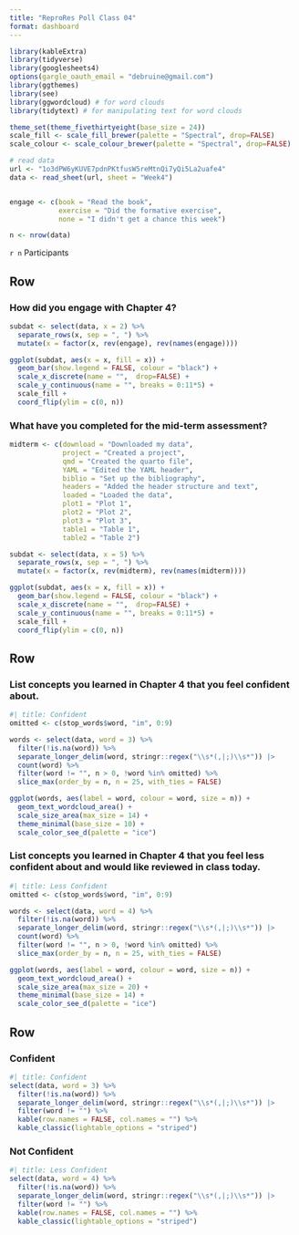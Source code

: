 ```yaml
---
title: "ReproRes Poll Class 04"
format: dashboard
---
```



```r
library(kableExtra)
library(tidyverse)
library(googlesheets4)
options(gargle_oauth_email = "debruine@gmail.com")
library(ggthemes)
library(see)
library(ggwordcloud) # for word clouds
library(tidytext) # for manipulating text for word clouds
```

```r
theme_set(theme_fivethirtyeight(base_size = 24))
scale_fill <- scale_fill_brewer(palette = "Spectral", drop=FALSE)
scale_colour <- scale_colour_brewer(palette = "Spectral", drop=FALSE)
```

```r
# read data
url <- "1o3dPW6yKUVE7pdnPKtfusW5reMtnQi7yQi5La2uafe4"
data <- read_sheet(url, sheet = "Week4")


engage <- c(book = "Read the book", 
            exercise = "Did the formative exercise",
            none = "I didn't get a chance this week")

n <- nrow(data)
```

`r n` Participants

Row {data-height=400}
-----------------------------------------------------------------------

### How did you engage with Chapter 4?

```r
subdat <- select(data, x = 2) %>%
  separate_rows(x, sep = ", ") %>%
  mutate(x = factor(x, rev(engage), rev(names(engage))))

ggplot(subdat, aes(x = x, fill = x)) +
  geom_bar(show.legend = FALSE, colour = "black") +
  scale_x_discrete(name = "",  drop=FALSE) +
  scale_y_continuous(name = "", breaks = 0:11*5) +
  scale_fill +
  coord_flip(ylim = c(0, n)) 
```

### What have you completed for the mid-term assessment?

```r
midterm <- c(download = "Downloaded my data",
             project = "Created a project",
             qmd = "Created the quarto file",
             YAML = "Edited the YAML header",
             biblio = "Set up the bibliography",
             headers = "Added the header structure and text",
             loaded = "Loaded the data",
             plot1 = "Plot 1",
             plot2 = "Plot 2",
             plot3 = "Plot 3",
             table1 = "Table 1",
             table2 = "Table 2")

subdat <- select(data, x = 5) %>%
  separate_rows(x, sep = ", ") %>%
  mutate(x = factor(x, rev(midterm), rev(names(midterm))))

ggplot(subdat, aes(x = x, fill = x)) +
  geom_bar(show.legend = FALSE, colour = "black") +
  scale_x_discrete(name = "",  drop=FALSE) +
  scale_y_continuous(name = "", breaks = 0:11*5) +
  scale_fill +
  coord_flip(ylim = c(0, n)) 
```


Row {data-height=400}
-----------------------------------------------------------------------

### List concepts you learned in Chapter 4 that you feel confident about.

```r
#| title: Confident
omitted <- c(stop_words$word, "im", 0:9)

words <- select(data, word = 3) %>%
  filter(!is.na(word)) %>%
  separate_longer_delim(word, stringr::regex("\\s*(,|;)\\s*")) |>
  count(word) %>%
  filter(word != "", n > 0, !word %in% omitted) %>%
  slice_max(order_by = n, n = 25, with_ties = FALSE)

ggplot(words, aes(label = word, colour = word, size = n)) +
  geom_text_wordcloud_area() +
  scale_size_area(max_size = 14) +
  theme_minimal(base_size = 10) +
  scale_color_see_d(palette = "ice") 
```




### List concepts you learned in Chapter 4 that you feel less confident about and would like reviewed in class today.

```r
#| title: Less Confident
omitted <- c(stop_words$word, "im", 0:9)

words <- select(data, word = 4) %>%
  filter(!is.na(word)) %>%
  separate_longer_delim(word, stringr::regex("\\s*(,|;)\\s*")) |>
  count(word) %>%
  filter(word != "", n > 0, !word %in% omitted) %>%
  slice_max(order_by = n, n = 25, with_ties = FALSE)

ggplot(words, aes(label = word, colour = word, size = n)) +
  geom_text_wordcloud_area() +
  scale_size_area(max_size = 20) +
  theme_minimal(base_size = 14) +
  scale_color_see_d(palette = "ice") 
```

Row 
-----------------------------------------------------------------------

### Confident 

```r
#| title: Confident
select(data, word = 3) %>%
  filter(!is.na(word)) %>%
  separate_longer_delim(word, stringr::regex("\\s*(,|;)\\s*")) |>
  filter(word != "") %>%
  kable(row.names = FALSE, col.names = "") %>%
  kable_classic(lightable_options = "striped")
```


### Not Confident 

```r
#| title: Less Confident
select(data, word = 4) %>%
  filter(!is.na(word)) %>%
  separate_longer_delim(word, stringr::regex("\\s*(,|;)\\s*")) |>
  filter(word != "") %>%
  kable(row.names = FALSE, col.names = "") %>%
  kable_classic(lightable_options = "striped")
```

